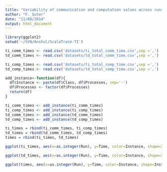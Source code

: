 ```yaml
---
title: "Variability of communication and computation values across runs"
author: "F. Suter"
date: "11/08/2014"
output: html_document
---
```


```r
library(ggplot2)
setwd('~/SVN/Anshul/ScalaTrace-TI')

ti_comm_times <- read.csv('datasets/ti_total_comm_time.csv',sep =',')
td_comm_times <- read.csv('datasets/td_total_comm_time.csv',sep =',') 

ti_comp_times <- read.csv('datasets/ti_total_comp_time.csv',sep =',')
td_comp_times <- read.csv('datasets/td_total_comp_time.csv',sep =',') 

add_instance<-function(df){
  df$Instance <- paste(df$Class, df$Processes, sep='-')
  df$Processes <- factor(df$Processes)
  return(df)
}

ti_comm_times <- add_instance(ti_comm_times)
ti_comp_times <- add_instance(ti_comp_times)
td_comm_times <- add_instance(td_comm_times)
td_comp_times <- add_instance(td_comp_times)

ti_times = rbind(ti_comm_times, ti_comp_times)
td_times = rbind(td_comm_times, td_comp_times)
times = rbind(ti_times, td_times)

ggplot(ti_times, aes(x=as.integer(Run), y=Time, color=Instance, shape=Instance, linetype=Instance)) + geom_line()+geom_point(size=3) +facet_grid(TD_TI ~ COMM_COMP, scales="free_y") + scale_y_log10() + scale_x_continuous(breaks=c(1:8)) +xlab("Run Number") + ylab ("Cumulated Event Values") + scale_shape_manual(name="Instance", labels = c("B-16", "B-8", "C-16","C-8"), values=c(16,17,16,17)) + scale_linetype_manual(name="Instance", labels = c("B-16", "B-8", "C-16","C-8"), values=c(1,1,2,2))

ggplot(td_times, aes(x=as.integer(Run), y=Time, color=Instance, shape=Instance, linetype=Instance)) + geom_line()+geom_point(size=3) +facet_grid(TD_TI ~ COMM_COMP, scales="free_y") + scale_y_log10() + scale_x_continuous(breaks=c(1:8)) +xlab("Run Number") + ylab ("Cumulated Event Values") + scale_shape_manual(name="Instance", labels = c("B-16", "B-8", "C-16","C-8"), values=c(16,17,16,17)) + scale_linetype_manual(name="Instance", labels = c("B-16", "B-8", "C-16","C-8"), values=c(1,1,2,2))

ggplot(times, aes(x=as.integer(Run), y=Time, color=Instance, shape=Instance, linetype=Instance)) + geom_line()+geom_point(size=3) +facet_grid(TD_TI ~ COMM_COMP, scales="free_y") + scale_y_log10() + scale_x_continuous(breaks=c(1:8)) +xlab("Run Number") + ylab ("Cumulated Event Values") + scale_shape_manual(name="Instance", labels = c("B-16", "B-8", "C-16","C-8"), values=c(16,17,16,17)) + scale_linetype_manual(name="Instance", labels = c("B-16", "B-8", "C-16","C-8"), values=c(1,1,2,2))
```
